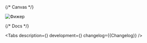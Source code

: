 

<Meta title='Components/Skeleton' component={Skeleton} id='Skeleton' />

{/* Canvas */}

<Story name='Skeleton'>
    <div
        style={{
            width: 150,
            height: 150,
        }}
    >
        <Skeleton
            visible={boolean('visible', true)}
            className={text('className', '')}
            dataTestId={text('dataTestId', '')}
            animate={boolean('animate', true)}
        >
            <img
                width={150}
                height={150}
                alt='Фижер'
                src='https://rawgit.com/alfa-laboratory/arui-feather/master/logo.svg'
            />
        </Skeleton>
    </div>
</Story>

{/* Docs */}

<ComponentHeader
    name='Skeleton'
    version={packageJson.version}
    package='@alfalab/core-components/skeleton'
    children='Используется как индикатор загрузки контента.'
/>

<Tabs
    description={<Description />}
    development={<Development />}
    changelog={<Markdown>{Changelog}</Markdown>}
/>
